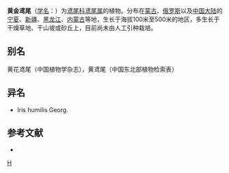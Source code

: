 {{Speciesbox 
| genus = Iris
| species = flavissima
| status = NE
| status_system = IUCN3.1
| authority = Pall.
}}

'''黄金鸢尾'''（[[学名|学名]]：{{lang|la|''Iris flavissima''}}）为[[鸢尾科|鸢尾科]][[鸢尾属|鸢尾属]]的植物。分布在[[蒙古|蒙古]]、[[俄罗斯|俄罗斯]]以及[[中国大陆|中国大陆]]的[[宁夏|宁夏]]、[[新疆|新疆]]、[[黑龙江|黑龙江]]、[[内蒙古|内蒙古]]等地，生长于海拔100米至500米的地区，多生长于干燥草地、干山坡或砂丘上，目前尚未由人工引种栽培。

== 别名 ==
黄花鸢尾（中国植物学杂志），黄鸢尾（中国东北部植物检索表）

== 异名 ==
* Iris humilis Georg.

== 参考文献 ==
<div class="references-small">
* {{cite web| url =http://www.bioinfo.cn/db05/KmzwSpecies.php?action=view&id=11477| title =黄金鸢尾| work =《中国高等植物数据库全库》| publisher =中国科学院微生物研究所| author =昆明植物研究所| accessdate =2009-02-24| deadurl =yes| archiveurl =https://web.archive.org/web/20160305000948/http://www.bioinfo.cn/db05/KmzwSpecies.php?action=view&id=11477| archivedate =2016-03-05}}
</div>
{{Taxonbar|from=Q11178548}}

[[Category:鸢尾属|H]]


{{plant-stub}}